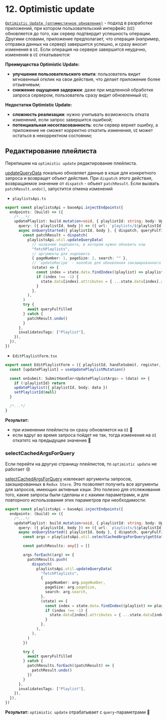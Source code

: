 # 12. Optimistic update

[`Optimistic Update (оптимистичное обновление)`](https://redux-toolkit.js.org/rtk-query/usage/manual-cache-updates#optimistic-updates) - подход в разработке приложений, при котором
пользовательский интерфейс (`UI`) обновляется до того, как сервер подтвердит успешность операции.
Другими словами, приложение предполагает, что операция (например, отправка данных на сервер)
завершится успешно, и сразу вносит изменения в `UI`. Если операция на сервере завершится
неудачно, изменения в `UI` откатываются:

**Преимущества Optimistic Update:**

- **улучшение пользовательского опыта**: пользователь видит мгновенный отклик на свои действия, что делает приложение более отзывчивым;
- **снижение ощущения задержки**: даже при медленной обработке запроса сервером, пользователь сразу видит обновленный `UI`;

**Недостатки Optimistic Update:**

- **сложность реализации**: нужно учитывать возможность отката изменений, если запрос завершится ошибкой;
- **потенциальная несогласованность**: если сервер вернет ошибку, а приложение не сможет корректно откатить изменения, `UI` может остаться в некорректном состоянии;

## Редактирование плейлиста

Перепишем на `optimistic update` редактирование плейлиста.

[updateQueryData](https://redux-toolkit.js.org/rtk-query/api/created-api/api-slice-utils#updatequerydata) локально
обновляет данные в кэше для конкретного запроса и возвращет объект действия. При `dispatch` этого действия,
возвращаемое значение от `dispatch` - объект `patchResult`. Если вызвать `patchResult.undo()`,
запустится отмена изменений

- `playlistsApi.ts`

```ts filename="playlistsApi.ts"
export const playlistsApi = baseApi.injectEndpoints({
  endpoints: (build) => ({
    /*...*/
    updatePlaylist: build.mutation<void, { playlistId: string; body: UpdatePlaylistArgs }>({
      query: ({ playlistId, body }) => ({ url: `playlists/${playlistId}`, method: "put", body }),
      async onQueryStarted({ playlistId, body }, { dispatch, queryFulfilled }) {
        const patchResult = dispatch(
          playlistsApi.util.updateQueryData(
            // название эндпоинта, в котором нужно обновить кэш
            "fetchPlaylists",
            // аргументы для эндпоинта
            { pageNumber: 1, pageSize: 2, search: "" },
            // `updateRecipe` - коллбэк для обновления закэшированного стейта мутабельным образом
            (state) => {
              const index = state.data.findIndex((playlist) => playlist.id === playlistId)
              if (index !== -1) {
                state.data[index].attributes = { ...state.data[index].attributes, ...body }
              }
            },
          ),
        )
        try {
          await queryFulfilled
        } catch {
          patchResult.undo()
        }
      },
      invalidatesTags: ["Playlist"],
    }),
  }),
})
```

- `EditPlaylistForm.tsx`

```ts filename="EditPlaylistForm.ts" {7}
export const EditPlaylistForm = ({ playlistId, handleSubmit, register, editPlaylist, setPlaylistId }: Props) => {
  const [updatePlaylist] = useUpdatePlaylistMutation()

  const onSubmit: SubmitHandler<UpdatePlaylistArgs> = (data) => {
    if (!playlistId) return
    updatePlaylist({ playlistId, body: data })
    setPlaylistId(null)
  }

  /*...*/
}
```

**Результат:**

- при изменении плейлиста он сразу обновляется на `UI` 🚀
- если вдруг во время запроса пойдет не так, тогда изменения на `UI` откатятс на предыдущее значение 🚀

### selectCachedArgsForQuery

Если перейти на другую страницу плейлистов, то `optimistic update` не работает 😢

[selectCachedArgsForQuery](https://redux-toolkit.js.org/rtk-query/api/created-api/api-slice-utils#selectcachedargsforquery) извлекает аргументы запросов, закэшированных в `Redux Store`.
Это позволяет получить все аргументы для запросов, имеющих активные кэши. Это полезно для отслеживания того,
какие запросы были сделаны и с какими параметрами, и для повторного использования этих параметров при необходимости:

```ts filename="playlistsApi.ts" {14-38}
export const playlistsApi = baseApi.injectEndpoints({
  endpoints: (build) => ({
    /*...*/
    updatePlaylist: build.mutation<void, { playlistId: string; body: UpdatePlaylistArgs }>({
      query: ({ playlistId, body }) => ({ url: `playlists/${playlistId}`, method: "put", body }),
      async onQueryStarted({ playlistId, body }, { dispatch, queryFulfilled, getState }) {
        const args = playlistsApi.util.selectCachedArgsForQuery(getState(), "fetchPlaylists")

        const patchResults: any[] = []

        args.forEach((arg) => {
          patchResults.push(
            dispatch(
              playlistsApi.util.updateQueryData(
                "fetchPlaylists",
                {
                  pageNumber: arg.pageNumber,
                  pageSize: arg.pageSize,
                  search: arg.search,
                },
                (state) => {
                  const index = state.data.findIndex((playlist) => playlist.id === playlistId)
                  if (index !== -1) {
                    state.data[index].attributes = { ...state.data[index].attributes, ...body }
                  }
                },
              ),
            ),
          )
        })

        try {
          await queryFulfilled
        } catch {
          patchResults.forEach((patchResult) => {
            patchResult.undo()
          })
        }
      },
      invalidatesTags: ["Playlist"],
    }),
  }),
})
```

**Результат:** `optimistic update` отрабатывает с `query`-параметрами 🚀
